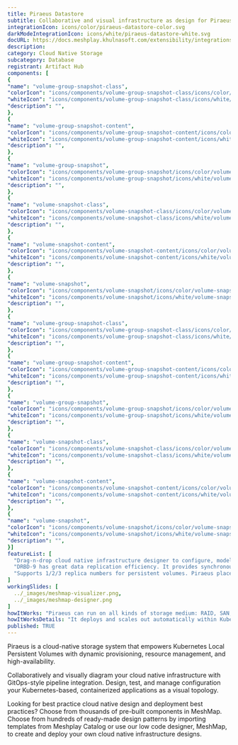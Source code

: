 ```yaml
---
title: Piraeus Datastore
subtitle: Collaborative and visual infrastructure as design for Piraeus Datastore
integrationIcon: icons/color/piraeus-datastore-color.svg
darkModeIntegrationIcon: icons/white/piraeus-datastore-white.svg
docURL: https://docs.meshplay.khulnasoft.com/extensibility/integrations/piraeus datastore
description: 
category: Cloud Native Storage
subcategory: Database
registrant: Artifact Hub
components: [
{
"name": "volume-group-snapshot-class",
"colorIcon": "icons/components/volume-group-snapshot-class/icons/color/volume-group-snapshot-class-color.svg",
"whiteIcon": "icons/components/volume-group-snapshot-class/icons/white/volume-group-snapshot-class-white.svg",
"description": "",
},
{
"name": "volume-group-snapshot-content",
"colorIcon": "icons/components/volume-group-snapshot-content/icons/color/volume-group-snapshot-content-color.svg",
"whiteIcon": "icons/components/volume-group-snapshot-content/icons/white/volume-group-snapshot-content-white.svg",
"description": "",
},
{
"name": "volume-group-snapshot",
"colorIcon": "icons/components/volume-group-snapshot/icons/color/volume-group-snapshot-color.svg",
"whiteIcon": "icons/components/volume-group-snapshot/icons/white/volume-group-snapshot-white.svg",
"description": "",
},
{
"name": "volume-snapshot-class",
"colorIcon": "icons/components/volume-snapshot-class/icons/color/volume-snapshot-class-color.svg",
"whiteIcon": "icons/components/volume-snapshot-class/icons/white/volume-snapshot-class-white.svg",
"description": "",
},
{
"name": "volume-snapshot-content",
"colorIcon": "icons/components/volume-snapshot-content/icons/color/volume-snapshot-content-color.svg",
"whiteIcon": "icons/components/volume-snapshot-content/icons/white/volume-snapshot-content-white.svg",
"description": "",
},
{
"name": "volume-snapshot",
"colorIcon": "icons/components/volume-snapshot/icons/color/volume-snapshot-color.svg",
"whiteIcon": "icons/components/volume-snapshot/icons/white/volume-snapshot-white.svg",
"description": "",
},
{
"name": "volume-group-snapshot-class",
"colorIcon": "icons/components/volume-group-snapshot-class/icons/color/volume-group-snapshot-class-color.svg",
"whiteIcon": "icons/components/volume-group-snapshot-class/icons/white/volume-group-snapshot-class-white.svg",
"description": "",
},
{
"name": "volume-group-snapshot-content",
"colorIcon": "icons/components/volume-group-snapshot-content/icons/color/volume-group-snapshot-content-color.svg",
"whiteIcon": "icons/components/volume-group-snapshot-content/icons/white/volume-group-snapshot-content-white.svg",
"description": "",
},
{
"name": "volume-group-snapshot",
"colorIcon": "icons/components/volume-group-snapshot/icons/color/volume-group-snapshot-color.svg",
"whiteIcon": "icons/components/volume-group-snapshot/icons/white/volume-group-snapshot-white.svg",
"description": "",
},
{
"name": "volume-snapshot-class",
"colorIcon": "icons/components/volume-snapshot-class/icons/color/volume-snapshot-class-color.svg",
"whiteIcon": "icons/components/volume-snapshot-class/icons/white/volume-snapshot-class-white.svg",
"description": "",
},
{
"name": "volume-snapshot-content",
"colorIcon": "icons/components/volume-snapshot-content/icons/color/volume-snapshot-content-color.svg",
"whiteIcon": "icons/components/volume-snapshot-content/icons/white/volume-snapshot-content-white.svg",
"description": "",
},
{
"name": "volume-snapshot",
"colorIcon": "icons/components/volume-snapshot/icons/color/volume-snapshot-color.svg",
"whiteIcon": "icons/components/volume-snapshot/icons/white/volume-snapshot-white.svg",
"description": "",
}]
featureList: [
  "Drag-n-drop cloud native infrastructure designer to configure, model, and deploy your workloads.",
  "DRBD-9 has great data replication efficiency. It provides synchronous,semi-synchronous and asynchronous replication schemes, and also supports RDMA for high-speed across-node connection.",
  "Supports 1/2/3 replica numbers for persistent volumes. Piraeus place the replicas intelligently across the nodes to balance the workload."
]
workingSlides: [
  ../_images/meshmap-visualizer.png,
  ../_images/meshmap-designer.png
]
howItWorks: "Piraeus can run on all kinds of storage medium: RAID, SAN, NAS or EBS"
howItWorksDetails: "It deploys and scales out automatically within Kubernetes nodes. With Piraeus, Kubernetes workloads can now consume high performance local storage using the same volume APIs that app developers have become accustomed to."
published: TRUE
---
```

<p>
Piraeus is a cloud-native storage system that empowers Kubernetes Local Persistent Volumes with dynamic provisioning, resource management, and high-availability.
</p>
<p>
    Collaboratively and visually diagram your cloud native infrastructure with GitOps-style pipeline integration. Design, test, and manage configuration your Kubernetes-based, containerized applications as a visual topology.
</p>
<p>
    Looking for best practice cloud native design and deployment best practices? Choose from thousands of pre-built components in MeshMap. Choose from hundreds of ready-made design patterns by importing templates from Meshplay Catalog or use our low code designer, MeshMap, to create and deploy your own cloud native infrastructure designs.
</p>
